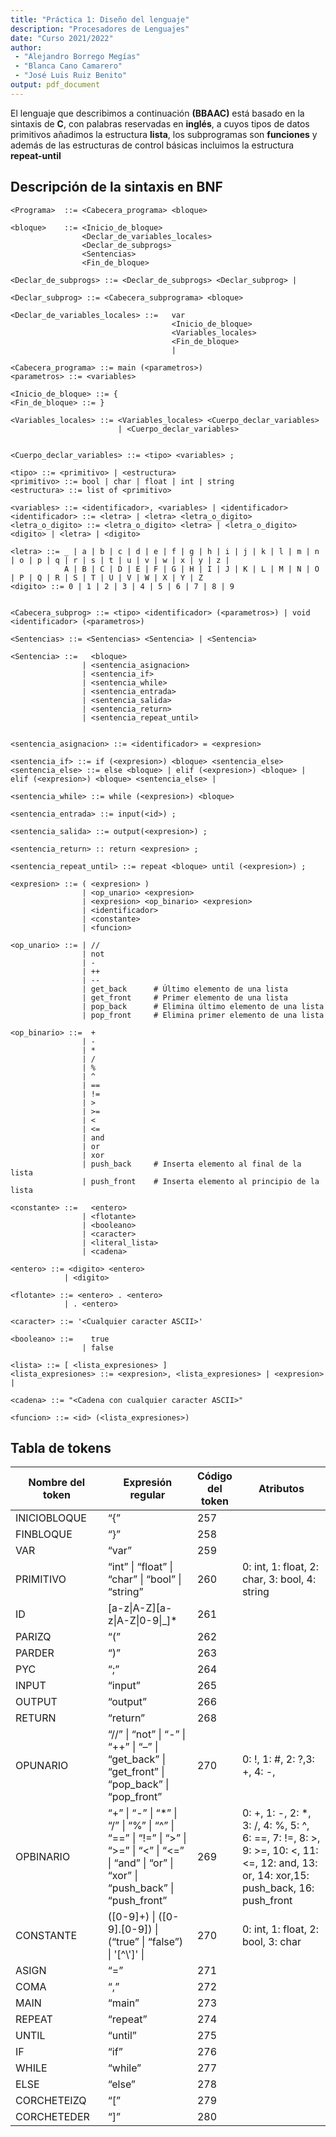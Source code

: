 ```yaml
---
title: "Práctica 1: Diseño del lenguaje"
description: "Procesadores de Lenguajes"
date: "Curso 2021/2022"
author:
 - "Alejandro Borrego Megías"
 - "Blanca Cano Camarero"
 - "José Luis Ruiz Benito"
output: pdf_document
---
```


El lenguaje que describimos a continuación **(BBAAC)** está basado en la sintaxis de **C**, con palabras reservadas en **inglés**, a cuyos tipos de datos primitivos añadimos la estructura **lista**, los subprogramas son **funciones** y además de las estructuras de control básicas incluimos la estructura **repeat-until**


## Descripción de la sintaxis en BNF

```
<Programa>  ::= <Cabecera_programa> <bloque>

<bloque>    ::= <Inicio_de_bloque>
                <Declar_de_variables_locales>
                <Declar_de_subprogs>
                <Sentencias>
                <Fin_de_bloque>

<Declar_de_subprogs> ::= <Declar_de_subprogs> <Declar_subprog> |

<Declar_subprog> ::= <Cabecera_subprograma> <bloque>

<Declar_de_variables_locales> ::=   var
                                    <Inicio_de_bloque>
                                    <Variables_locales>
                                    <Fin_de_bloque>
                                    |

<Cabecera_programa> ::= main (<parametros>)
<parametros> ::= <variables> 

<Inicio_de_bloque> ::= {
<Fin_de_bloque> ::= }

<Variables_locales> ::= <Variables_locales> <Cuerpo_declar_variables>
                        | <Cuerpo_declar_variables>


<Cuerpo_declar_variables> ::= <tipo> <variables> ;

<tipo> ::= <primitivo> | <estructura>
<primitivo> ::= bool | char | float | int | string
<estructura> ::= list of <primitivo>

<variables> ::= <identificador>, <variables> | <identificador>
<identificador> ::= <letra> | <letra> <letra_o_digito>
<letra_o_digito> ::= <letra_o_digito> <letra> | <letra_o_digito> <digito> | <letra> | <digito>

<letra> ::= _ | a | b | c | d | e | f | g | h | i | j | k | l | m | n | o | p | q | r | s | t | u | v | w | x | y | z |
            A | B | C | D | E | F | G | H | I | J | K | L | M | N | O | P | Q | R | S | T | U | V | W | X | Y | Z
<digito> ::= 0 | 1 | 2 | 3 | 4 | 5 | 6 | 7 | 8 | 9


<Cabecera_subprog> ::= <tipo> <identificador> (<parametros>) | void <identificador> (<parametros>)

<Sentencias> ::= <Sentencias> <Sentencia> | <Sentencia>

<Sentencia> ::=   <bloque>
                | <sentencia_asignacion>
                | <sentencia_if>
                | <sentencia_while>
                | <sentencia_entrada>
                | <sentencia_salida>
                | <sentencia_return>
                | <sentencia_repeat_until>


<sentencia_asignacion> ::= <identificador> = <expresion>

<sentencia_if> ::= if (<expresion>) <bloque> <sentencia_else>
<sentencia_else> ::= else <bloque> | elif (<expresion>) <bloque> | elif (<expresion>) <bloque> <sentencia_else> |

<sentencia_while> ::= while (<expresion>) <bloque>

<sentencia_entrada> ::= input(<id>) ;

<sentencia_salida> ::= output(<expresion>) ;

<sentencia_return> :: return <expresion> ;

<sentencia_repeat_until> ::= repeat <bloque> until (<expresion>) ;

<expresion> ::= ( <expresion> )
                | <op_unario> <expresion>
                | <expresion> <op_binario> <expresion>
                | <identificador>
                | <constante>
                | <funcion>

<op_unario> ::= | //
                | not
                | -
                | ++
                | --
                | get_back      # Último elemento de una lista
                | get_front     # Primer elemento de una lista
                | pop_back      # Elimina último elemento de una lista
                | pop_front     # Elimina primer elemento de una lista

<op_binario> ::=  +
                | -
                | *
                | /
                | %
                | ^
                | ==
                | !=
                | >
                | >=
                | <
                | <=
                | and
                | or
                | xor
                | push_back     # Inserta elemento al final de la lista
                | push_front    # Inserta elemento al principio de la lista

<constante> ::=   <entero>
                | <flotante>
                | <booleano>
                | <caracter>
                | <literal_lista>
                | <cadena>

<entero> ::= <digito> <entero>
            | <digito>

<flotante> ::= <entero> . <entero>
            | . <entero>

<caracter> ::= '<Cualquier caracter ASCII>'

<booleano> ::=    true
                | false

<lista> ::= [ <lista_expresiones> ]
<lista_expresiones> ::= <expresion>, <lista_expresiones> | <expresion> |

<cadena> ::= "<Cadena con cualquier caracter ASCII>"

<funcion> ::= <id> (<lista_expresiones>)

```


## Tabla de tokens

| Nombre del token | Expresión regular | Código del token | Atributos |
|---|---|-|---|
| INICIOBLOQUE  | "{" | 257 | |
| FINBLOQUE  | "}" | 258 | |
| VAR      | "var" | 259 | |
| PRIMITIVO | "int" \| "float" \| "char" \| "bool" \| "string" | 260 | 0: int, 1: float, 2: char, 3: bool, 4: string|
| ID         | [a-z\|A-Z][a-z\|A-Z\|0-9\|_]* | 261 | |
| PARIZQ     | "(" | 262 | |
| PARDER     | ")" | 263 | |
| PYC        | ";" | 264 | |
| INPUT        | "input" | 265 | |
| OUTPUT       | "output" | 266 | |
| RETURN     | "return" | 268 | |
| OPUNARIO   | "//" \| "not" \| "-" \| "++" \| "--" \| "get_back"  \| "get_front"  \| "pop_back"  \| "pop_front" | 270 | 0: !, 1: #, 2: ?,3: +, 4: -, |
| OPBINARIO      | "+" \| "-" \| "*" \| "/" \| "%" \| "^" \| "==" \| "!=" \| ">" \| ">=" \| "<" \| "<=" \| "and" \| "or" \| "xor" \| "push_back" \| "push_front" | 269 | 0: +, 1: -, 2: *, 3: /, 4: %, 5: ^, 6: ==, 7: !=, 8: >, 9: >=, 10: <, 11: <=, 12: and, 13: or, 14: xor,15: push_back, 16: push_front | 
| CONSTANTE      | ([0-9]+) \| ([0-9]\.[0-9]) \| ("true" \| "false") \| \'[^\']\' \|  | 270 | 0: int, 1: float, 2: bool, 3: char |
| ASIGN      | "=" | 271 | |
| COMA       | "," | 272 | |
| MAIN       | "main" | 273 | |
| REPEAT         | "repeat" | 274 | |
| UNTIL      | "until" | 275 | |
| IF         | "if" | 276 | |
| WHILE      | "while" | 277 | |
| ELSE       | "else" | 278 | |
| CORCHETEIZQ     | "[" | 279 | |
| CORCHETEDER     | "]" | 280 | |
